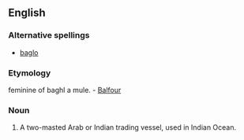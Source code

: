 ==English==

===Alternative spellings===
* [[baglo]]

===Etymology===
{{Ar.}} feminine of baghl a mule. -  [[Balfour]]

===Noun===
{{en-noun}}

# {{nautical}} A two-masted Arab or Indian trading vessel, used in Indian Ocean.